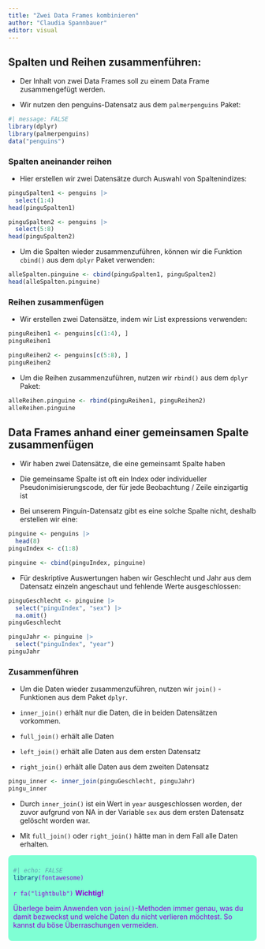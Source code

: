 ```yaml
---
title: "Zwei Data Frames kombinieren"
author: "Claudia Spannbauer"
editor: visual
---
```


## Spalten und Reihen zusammenführen:

-   Der Inhalt von zwei Data Frames soll zu einem Data Frame zusammengefügt werden.

-   Wir nutzen den penguins-Datensatz aus dem `palmerpenguins` Paket:

```r
#| message: FALSE
library(dplyr)
library(palmerpenguins)
data("penguins")

```

### Spalten aneinander reihen

-   Hier erstellen wir zwei Datensätze durch Auswahl von Spaltenindizes:

```r
pinguSpalten1 <- penguins |>
  select(1:4)
head(pinguSpalten1)

pinguSpalten2 <- penguins |>
  select(5:8)
head(pinguSpalten2)
```

-   Um die Spalten wieder zusammenzuführen, können wir die Funktion `cbind()` aus dem `dplyr` Paket verwenden:

```r
alleSpalten.pinguine <- cbind(pinguSpalten1, pinguSpalten2)
head(alleSpalten.pinguine)
```

### Reihen zusammenfügen

-   Wir erstellen zwei Datensätze, indem wir List expressions verwenden:

```r
pinguReihen1 <- penguins[c(1:4), ]
pinguReihen1

pinguReihen2 <- penguins[c(5:8), ]
pinguReihen2
```

-   Um die Reihen zusammenzuführen, nutzen wir `rbind()` aus dem `dplyr` Paket:

```r
alleReihen.pinguine <- rbind(pinguReihen1, pinguReihen2)
alleReihen.pinguine
```

## Data Frames anhand einer gemeinsamen Spalte zusammenfügen

-   Wir haben zwei Datensätze, die eine gemeinsamt Spalte haben

-   Die gemeinsame Spalte ist oft ein Index oder individueller Pseudonimisierungscode, der für jede Beobachtung / Zeile einzigartig ist

-   Bei unserem Pinguin-Datensatz gibt es eine solche Spalte nicht, deshalb erstellen wir eine:

```r
pinguine <- penguins |>
  head(8)
pinguIndex <- c(1:8)

pinguine <- cbind(pinguIndex, pinguine)
```

-   Für deskriptive Auswertungen haben wir Geschlecht und Jahr aus dem Datensatz einzeln angeschaut und fehlende Werte ausgeschlossen:

```r
pinguGeschlecht <- pinguine |>
  select("pinguIndex", "sex") |>
  na.omit()
pinguGeschlecht

pinguJahr <- pinguine |>
  select("pinguIndex", "year")
pinguJahr
```

### Zusammenführen

-   Um die Daten wieder zusammenzuführen, nutzen wir `join()` - Funktionen aus dem Paket `dplyr`.

-   `inner_join()` erhält nur die Daten, die in beiden Datensätzen vorkommen.

-   `full_join()` erhält alle Daten

-   `left_join()` erhält alle Daten aus dem ersten Datensatz

-   `right_join()` erhält alle Daten aus dem zweiten Datensatz

```r
pingu_inner <- inner_join(pinguGeschlecht, pinguJahr)
pingu_inner
```

-   Durch `inner_join()` ist ein Wert in `year` ausgeschlossen worden, der zuvor aufgrund von NA in der Variable `sex` aus dem ersten Datensatz gelöscht worden war.

-   Mit `full_join()` oder `right_join()` hätte man in dem Fall alle Daten erhalten.

::: {style="background-color: #7FFFD4; color: darkviolet; border-radius: 8px; padding: 10px;"}
```r
#| echo: FALSE
library(fontawesome)
```

`r fa("lightbulb")` **Wichtig!**

Überlege beim Anwenden von `join()`-Methoden immer genau, was du damit bezweckst und welche Daten du nicht verlieren möchtest. So kannst du böse Überraschungen vermeiden.
:::
